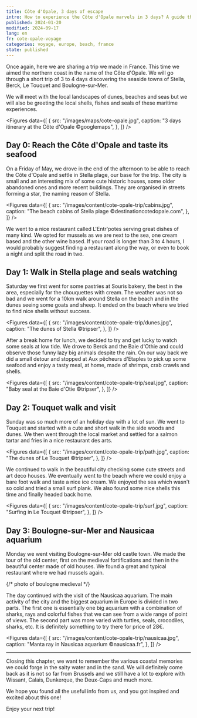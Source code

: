 ```yaml
---
title: Côte d'Opale, 3 days of escape
intro: How to experience the Côte d'Opale marvels in 3 days? A guide through Boulogne-sur-Mer, Nausicaa, Le Touquet and Stella.
published: 2024-01-20
modified: 2024-09-17
lang: en
fr: cote-opale-voyage
categories: voyage, europe, beach, france
state: published
---
```



Once again, here we are sharing a trip we made in France. This time we aimed the northern coast in the name of the Côte d'Opale. We will go through a short trip of 3 to 4 days discovering the seaside towns of Stella, Berck, Le Touquet and Boulogne-sur-Mer.

We will meet with the local landscapes of dunes, beaches and seas but we will also be greeting the local shells, fishes and seals of these maritime experiences.

<Figures
  data={[
    {
      src: "/images/maps/cote-opale.jpg",
      caption: "3 days itinerary at the Côte d'Opale ©googlemaps",
    },
  ]}
/>

## Day 0: Reach the Côte d'Opale and taste its seafood

On a Friday of May, we drove in the end of the afternoon to be able to reach the Côte d'Opale and settle in Stella plage, our base for the trip. The city is small and an interesting mix of some cute historic houses, some older abandoned ones and more recent buildings. They are organised in streets forming a star, the naming reason of Stella.

<Figures
  data={[
    {
      src: "/images/content/cote-opale-trip/cabins.jpg",
      caption: "The beach cabins of Stella plage ©destinationcotedopale.com",
    },
  ]}
/>

We went to <MdxLink href="https://www.lentrpotes.fr/">a nice restaurant called L'Entr'potes serving great dishes of many kind</MdxLink>. We opted for mussels as we are next to the sea, one cream based and the other wine based. If your road is longer than 3 to 4 hours, I would probably suggest finding a restaurant along the way, or even to book a night and split the road in two.

## Day 1: Walk in Stella plage and seals watching

Saturday we first went for some pastries at Souris bakery, the best in the area, especially for the chouquettes with cream. The weather was not so bad and we went for <MdxLink href="https://www.komoot.com/fr-fr/smarttour/16592034">a 10km walk around Stella on the beach and in the dunes</MdxLink> seeing some goats and sheep. It ended on the beach where we tried to find nice shells without success.

<Figures
  data={[
    {
      src: "/images/content/cote-opale-trip/dunes.jpg",
      caption: "The dunes of Stella ©tripser",
    },
  ]}
/>

After a break home for lunch, we decided to try and get lucky to watch some seals at low tide. We drove to Berck and the Baie d'Othie and could observe those funny lazy big animals despite the rain. On our way back we did a small detour and stopped at <MdxLink href="https://maps.app.goo.gl/mrsrAFYMJk2xFeAj7">Aux pêcheurs d'Etaples</MdxLink> to pick up some seafood and enjoy a tasty meal, at home, made of shrimps, crab crawls and shells.

<Figures
  data={[
    {
      src: "/images/content/cote-opale-trip/seal.jpg",
      caption: "Baby seal at the Baie d'Otie ©tripser",
    },
  ]}
/>

## Day 2: Touquet walk and visit

Sunday was so much more of an holiday day with a lot of sun. We went to Touquet and started with <MdxLink href="https://www.letouquet.com/le-touquet-paris-plage/ambiances-quartiers/espaces-dunaires/">a cute and short walk in the side woods and dunes</MdxLink>. We then went through the local market and settled for a salmon tartar and fries in a nice <MdxLink href="https://le-restaurant-des-arts.fr/">restaurant des arts</MdxLink>.

<Figures
  data={[
    {
      src: "/images/content/cote-opale-trip/path.jpg",
      caption: "The dunes of Le Touquet ©tripser",
    },
  ]}
/>

We continued to walk in the beautiful city checking some cute streets and art deco houses. We eventually went to the beach where we could enjoy a bare foot walk and taste a nice ice cream. We enjoyed the sea which wasn't so cold and tried a small surf plank. We also found some nice shells this time and finally headed back home.

<Figures
  data={[
    {
      src: "/images/content/cote-opale-trip/surf.jpg",
      caption: "Surfing in Le Touquet ©tripser",
    },
  ]}
/>

## Day 3: Boulogne-sur-Mer and Nausicaa aquarium

Monday we went visiting Boulogne-sur-Mer old castle town. We made the tour of the old center, first on the medieval fortifications and then in the beautiful center made of old houses. We found <MdxLink href="https://www.le-swan.fr/">a great and typical restaurant</MdxLink> where we had mussels again.

{/* photo of boulogne medieval */}

The day continued with the visit of <MdxLink href="https://www.nausicaa.fr/en">the Nausicaa aquarium</MdxLink>. The main activity of the city and the biggest aquarium in Europe is divided in two parts. The first one is essentially one big aquarium with a combination of sharks, rays and colorful fishes that we can see from a wide range of point of views. The second part was more varied with turtles, seals, crocodiles, sharks, etc. It is definitely something to try there for price of 28€.

<Figures
  data={[
    {
      src: "/images/content/cote-opale-trip/nausicaa.jpg",
      caption: "Manta ray in Nausicaa aquarium ©nausicaa.fr",
    },
  ]}
/>

<hr />

Closing this chapter, we want to remember the various coastal memories we could forge in the salty water and in the sand. We will definitely come back as it is not so far from Brussels and we still have a lot to explore with Wissant, Calais, Dunkerque, the Deux-Caps and much more.

We hope you found all the useful info from us, and you got inspired and excited about this one!

Enjoy your next trip!

